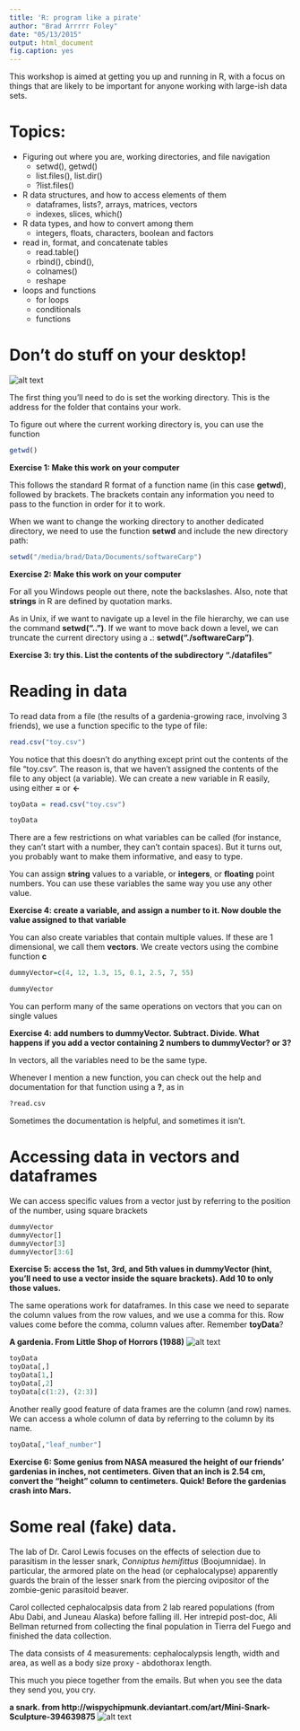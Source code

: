 ```yaml
---
title: 'R: program like a pirate'
author: "Brad Arrrrr Foley"
date: "05/13/2015"
output: html_document
fig.caption: yes
---
```


This workshop is aimed at getting you up and running in R, with a focus on things that are likely to be important for anyone working with large-ish data sets. 

# Topics: 
* Figuring out where you are, working directories, and file navigation
    + setwd(), getwd()
    + list.files(), list.dir()
    + ?list.files()
* R data structures, and how to access elements of them
    +  dataframes, lists?, arrays, matrices, vectors
    +  indexes, slices, which()
* R data types, and how to convert among them
     + integers, floats, characters, boolean and factors     
* read in, format, and concatenate tables
    + read.table()
    + rbind(), cbind(), 
    + colnames()    
    + reshape
* loops and functions
    + for loops
    + conditionals
    + functions 
          
# Don't do stuff on your desktop!
\newline  
\newline  
![alt text](figures/desktop.jpg)
<!---http://board.kafuka.org/thread.php?id=30&page=8-->
\newline  
  
The first thing you'll need to do is set the working directory. This is the address for the folder that contains your work. 

To figure out where the current working directory is, you can use the function 

```r
getwd()
```

**Exercise 1: Make this work on your computer**

This follows the standard R format of a function name (in this case **getwd**), followed by brackets. The brackets contain any information you need to pass to the function in order for it to work.  

When we want to change the working directory to another dedicated directory, we need to use the function **setwd** and include the new directory path:

```r
setwd("/media/brad/Data/Documents/softwareCarp") 
```

**Exercise 2: Make this work on your computer**

For all you Windows people out there, note the backslashes. Also, note that **strings** in R are defined by quotation marks.   
  
As in Unix, if we want to navigate up a level in the file hierarchy, we can use the command **setwd("..")**. If we want to move back down a level, we can truncate the current directory using a **.**: **setwd("./softwareCarp")**.  

**Exercise 3: try this. List the contents of the subdirectory "./datafiles"**


# Reading in data 

To read data from a file  (the results of a gardenia-growing race, involving 3 friends), we use a function specific to the type of file: 
```r
read.csv("toy.csv")
```

You notice that this doesn't do anything except print out the contents of the file "toy.csv". The reason is, that we haven't assigned the contents of the file to any object (a variable). We can create a new variable in R easily, using either **=** or **<-**

```r
toyData = read.csv("toy.csv")

toyData
```
There are a few restrictions on what variables can be called (for instance, they can't start with a number, they can't contain spaces). But it turns out, you probably want to make them informative, and easy to type.

You can assign **string** values to a variable, or **integers**, or **floating** point numbers. You can use these variables the same way you use any other value.


**Exercise 4: create a variable, and assign a number to it. Now double the value assigned to that variable**

You can also create variables that contain multiple values. If these are 1 dimensional, we call them **vectors**. We create vectors using the combine function **c**

```r
dummyVector=c(4, 12, 1.3, 15, 0.1, 2.5, 7, 55)

dummyVector
```

You can perform many of the same operations on vectors that you can on single values

**Exercise 4: add numbers to dummyVector. Subtract. Divide. What happens if you add a vector containing 2 numbers to dummyVector? or 3?**

In vectors, all the variables need to be the same type.

Whenever I mention a new function, you can check out the help and documentation for that function using a **?**, as in 

```r
?read.csv
```
Sometimes the documentation is helpful, and sometimes it isn't. 
  

# Accessing data in vectors and dataframes

We can access specific values from a vector just by referring to the position of the number, using square brackets

```r
dummyVector
dummyVector[]
dummyVector[3]
dummyVector[3:6]

```

**Exercise 5: access the 1st, 3rd, and 5th values in dummyVector (hint, you'll need to use a vector inside the square brackets). Add 10 to only those values.**

The same operations work for dataframes. In this case we need to separate the column values from the row values, and we use a comma for this. Row values come before the comma, column values after. Remember **toyData**?  

**A gardenia. From Little Shop of Horrors (1988)**
![alt text](figures/gardenia.jpg)


```r
toyData
toyData[,]
toyData[1,]
toyData[,2]
toyData[c(1:2), (2:3)]

```
Another really good feature of data frames are the column (and row) names. We can access a whole column of data by referring to the column by its name.

```r
toyData[,"leaf_number"]

```

**Exercise 6: Some genius from NASA measured the height of our friends' gardenias in inches, not centimeters. Given that an inch is 2.54 cm, convert the "height" column to centimeters. Quick! Before the gardenias crash into Mars.**

  
# Some real (fake) data.  
The lab of Dr. Carol Lewis focuses on the effects of selection due to parasitism in the lesser snark, *Conniptus hemifittus* (Boojumnidae). In particular, the armored plate on the head (or cephalocalypse) apparently guards the brain of the lesser snark from the piercing ovipositor of the zombie-genic parasitoid beaver.  

Carol collected cephalocalpsis data from 2 lab reared populations (from Abu Dabi, and Juneau Alaska) before falling ill. Her intrepid post-doc, Ali Bellman returned from collecting the final population in Tierra del Fuego and finished the data collection.

The data consists of 4 measurements: cephalocalypsis length, width and area, as well as a body size proxy - abdothorax length.  

This much you piece together from the emails. But when you see the data they send you, you cry.  

**a snark. from http://wispychipmunk.deviantart.com/art/Mini-Snark-Sculpture-394639875**
![alt text](figures/snark.jpg)